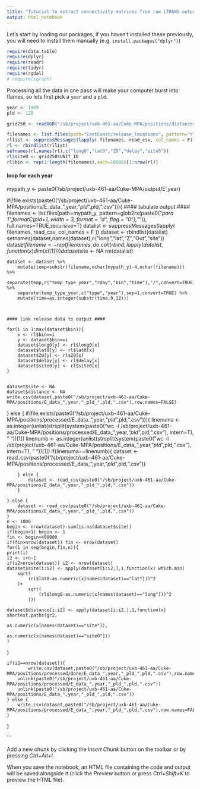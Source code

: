 ```yaml
---
title: "Tutorial to extract connectivity matrices from raw LTRANS output"
output: html_notebook
---
```


Let's start by loading our packages, if you haven't installed these previously, you will need to install them manually (e.g. `install.packages("dplyr")`)
```r
require(data.table)
require(dplyr)
require(readr)
require(tidyr)
require(rgdal)
# require(igraph)
```

Processing all the data in one pass will make your computer burst into flames, so lets first pick a `year` and a `pld`.

```r
year <- 1999
pld <- 120
```

```r
grid250 <- readOGR("/sb/project/uxb-461-aa/Cuke-MPA/positions/distances","grid250")
```

```r
filenames <- list.files(path="EastCoast/release_locations", pattern="rl.", full.names=TRUE,recursive=T)
rllist <- suppressMessages(lapply( filenames, read_csv, col_names = F))
rl <- rbindlist(rllist)
setnames(rl,names(rl),c("long0","lat0","Z0","delay","site0"))
rl$site0 <- grid250$UNIT_ID
rl$bin <- rep(1:length(filenames),each=10000)[1:nrow(rl)]
```


#### loop for each year #####
mypath_y <- paste0('/sb/project/uxb-461-aa/Cuke-MPA/output/E',year)

if(!file.exists(paste0("/sb/project/uxb-461-aa/Cuke-MPA/positions/E_data_",year,"_pld_",pld,".csv"))){
    #### tabulate output ####
    filenames <- list.files(path=mypath_y, pattern=glob2rx(paste0("*para    1",formatC(pld+1, width = 3, format = "d", flag = "0"),"*")), full.names=TRUE,recursive=T)
    datalist <- suppressMessages(lapply( filenames, read_csv, col_names = F ))
    dataset <- rbindlist(datalist)
    setnames(dataset,names(dataset),c("long","lat","Z","Out","site"))
    dataset$filename <- rep(filenames,do.call(rbind, lapply(datalist, function(x) dim(x)[1])))
    dataset$site <- NA
    rm(datalist)
    
    
    dataset <- dataset %>%
        mutate(temp=substr(filename,nchar(mypath_y)-4,nchar(filename))) %>% 
        separate(temp,c("temp_type_year","rday","bin","time"),"/",convert=TRUE) %>% 
        separate(temp_type_year,c("type","year"),sep=1,convert=TRUE) %>% 
        mutate(time=as.integer(substr(time,9,12)))
    
    
    
    #### link release data to output ####
    
    for(i in 1:max(dataset$bin)){
        x <- rl$bin==i
        y <- dataset$bin==i
        dataset$long0[y] <- rl$long0[x]
        dataset$lat0[y] <- rl$lat0[x]
        dataset$Z0[y] <- rl$Z0[x]
        dataset$delay[y] <- rl$delay[x]
        dataset$site0[y] <- rl$site0[x]
    }
    
    
    dataset$site <- NA
	dataset$distance <- NA
	write.csv(dataset,paste0("/sb/project/uxb-461-aa/Cuke-MPA/positions/E_data_",year,"_pld_",pld,".csv"),row.names=FALSE)
} else {
	if(file.exists(paste0("/sb/project/uxb-461-aa/Cuke-MPA/positions/processed/E_data_",year,"_pld_",pld,".csv"))){
		linenuma <- as.integer(unlist(strsplit(system(paste0("wc -l /sb/project/uxb-461-aa/Cuke-MPA/positions/processed/E_data_",year,"_pld_",pld,".csv"), intern=T), " "))[1])
		linenumb <- as.integer(unlist(strsplit(system(paste0("wc -l /sb/project/uxb-461-aa/Cuke-MPA/positions/E_data_",year,"_pld_",pld,".csv"), intern=T), " "))[1])
		if(linenuma==linenumb){
			dataset <- read_csv(paste0("/sb/project/uxb-461-aa/Cuke-MPA/positions/processed/E_data_",year,"_pld_",pld,".csv"))

		} else {
			dataset <- read_csv(paste0("/sb/project/uxb-461-aa/Cuke-MPA/positions/E_data_",year,"_pld_",pld,".csv"))
		}
		
	} else {
		dataset <- read_csv(paste0("/sb/project/uxb-461-aa/Cuke-MPA/positions/E_data_",year,"_pld_",pld,".csv"))
	}
	n <- 1000
	begin <- nrow(dataset)-sum(is.na(dataset$site))
	if(begin<1) begin <- 1
	fin <- begin+400000
	if(fin>nrow(dataset)) fin <- nrow(dataset)
	for(i in seq(begin,fin,n)){
    print(i)
    i2 <- i+n-1
    if(i2>nrow(dataset)) i2 <- nrow(dataset)
    dataset$site[i:i2] <- apply(dataset[i:i2,],1,function(x) which.min(
        sqrt(
            (rl$lat0-as.numeric(x[names(dataset)=="lat"]))^2
        )+
            sqrt(
                (rl$long0-as.numeric(x[names(dataset)=="long"]))^2
            )))
    
    dataset$distance[i:i2] <- apply(dataset[i:i2,],1,function(x) shortest.paths(gr2,
                                                                                as.numeric(x[names(dataset)=="site"]),
                                                                                as.numeric(x[names(dataset)=="site0"]))
    )
}

    
    if(i2==nrow(dataset)){
			write.csv(dataset,paste0("/sb/project/uxb-461-aa/Cuke-MPA/positions/processed/done/E_data_",year,"_pld_",pld,".csv"),row.names=FALSE)
		unlink(paste0("/sb/project/uxb-461-aa/Cuke-MPA/positions/processed/E_data_",year,"_pld_",pld,".csv"))
		unlink(paste0("/sb/project/uxb-461-aa/Cuke-MPA/positions/E_data_",year,"_pld_",pld,".csv"))
	} else {
		write.csv(dataset,paste0("/sb/project/uxb-461-aa/Cuke-MPA/positions/processed/E_data_",year,"_pld_",pld,".csv"),row.names=FALSE)
	}
}


```

Add a new chunk by clicking the *Insert Chunk* button on the toolbar or by pressing *Ctrl+Alt+I*.

When you save the notebook, an HTML file containing the code and output will be saved alongside it (click the *Preview* button or press *Ctrl+Shift+K* to preview the HTML file).
